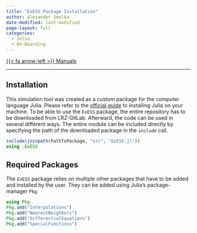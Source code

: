 ```yaml
---
title: "ExESS Package Installation"
author: Alexander Smolka
date-modified: last-modified
page-layout: full
categories:
  - Julia
  - On-Boarding
---
```


[{{< fa arrow-left >}} Manuals](/manuals/manuals.qmd)

---

## Installation

This simulation tool was created as a custom package for the computer language Julia. Please refer to the [official guide](https://julialang.org/downloads/platform/) to installing Julia on your machine. To be able to use the `ExESS` package, the entire repository has to be downloaded from LRZ-GitLab. Afterward, the code can be used in several different ways. The entire module can be included directly by specifying the path of the downloaded package in the `include` call.
```julia
include(joinpath(PathToPackage, "src", "ExESS.jl"))
using .ExESS
```

## Required Packages

The `ExESS` package relies on multiple other packages that have to be added and installed by the user. They can be added using Julia's package-manager `Pkg`:
```julia
using Pkg
Pkg.add("Interpolations")
Pkg.add("NearestNeighbors")
Pkg.add("DifferentialEquations")
Pkg.add("SpecialFunctions")
```